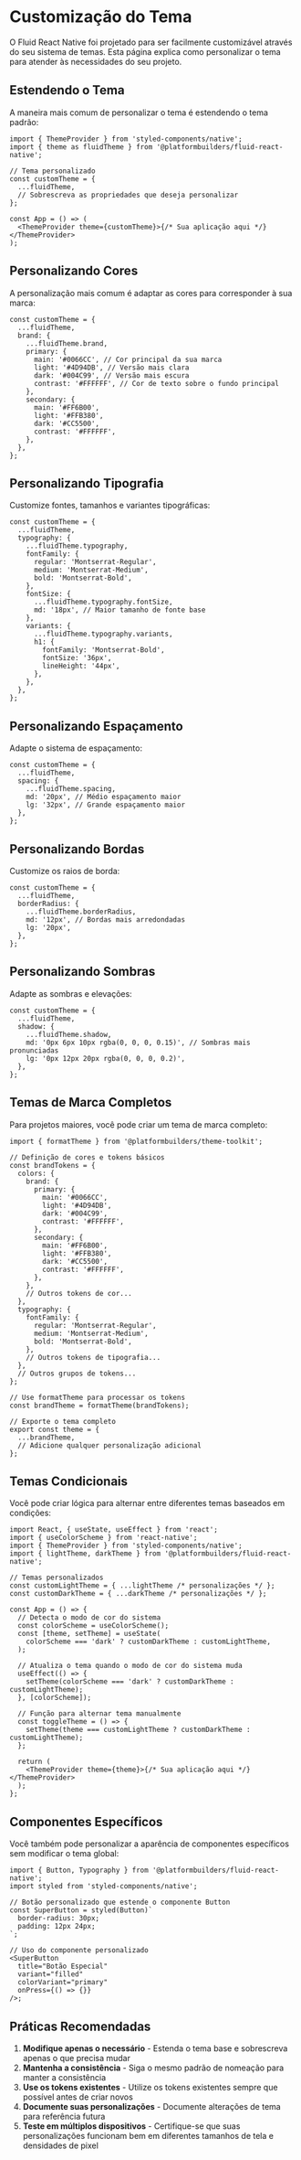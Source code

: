 # Customização do Tema

O Fluid React Native foi projetado para ser facilmente customizável através do seu sistema de temas. Esta página explica como personalizar o tema para atender às necessidades do seu projeto.

## Estendendo o Tema

A maneira mais comum de personalizar o tema é estendendo o tema padrão:

```tsx
import { ThemeProvider } from 'styled-components/native';
import { theme as fluidTheme } from '@platformbuilders/fluid-react-native';

// Tema personalizado
const customTheme = {
  ...fluidTheme,
  // Sobrescreva as propriedades que deseja personalizar
};

const App = () => (
  <ThemeProvider theme={customTheme}>{/* Sua aplicação aqui */}</ThemeProvider>
);
```

## Personalizando Cores

A personalização mais comum é adaptar as cores para corresponder à sua marca:

```tsx
const customTheme = {
  ...fluidTheme,
  brand: {
    ...fluidTheme.brand,
    primary: {
      main: '#0066CC', // Cor principal da sua marca
      light: '#4D94DB', // Versão mais clara
      dark: '#004C99', // Versão mais escura
      contrast: '#FFFFFF', // Cor de texto sobre o fundo principal
    },
    secondary: {
      main: '#FF6B00',
      light: '#FFB380',
      dark: '#CC5500',
      contrast: '#FFFFFF',
    },
  },
};
```

## Personalizando Tipografia

Customize fontes, tamanhos e variantes tipográficas:

```tsx
const customTheme = {
  ...fluidTheme,
  typography: {
    ...fluidTheme.typography,
    fontFamily: {
      regular: 'Montserrat-Regular',
      medium: 'Montserrat-Medium',
      bold: 'Montserrat-Bold',
    },
    fontSize: {
      ...fluidTheme.typography.fontSize,
      md: '18px', // Maior tamanho de fonte base
    },
    variants: {
      ...fluidTheme.typography.variants,
      h1: {
        fontFamily: 'Montserrat-Bold',
        fontSize: '36px',
        lineHeight: '44px',
      },
    },
  },
};
```

## Personalizando Espaçamento

Adapte o sistema de espaçamento:

```tsx
const customTheme = {
  ...fluidTheme,
  spacing: {
    ...fluidTheme.spacing,
    md: '20px', // Médio espaçamento maior
    lg: '32px', // Grande espaçamento maior
  },
};
```

## Personalizando Bordas

Customize os raios de borda:

```tsx
const customTheme = {
  ...fluidTheme,
  borderRadius: {
    ...fluidTheme.borderRadius,
    md: '12px', // Bordas mais arredondadas
    lg: '20px',
  },
};
```

## Personalizando Sombras

Adapte as sombras e elevações:

```tsx
const customTheme = {
  ...fluidTheme,
  shadow: {
    ...fluidTheme.shadow,
    md: '0px 6px 10px rgba(0, 0, 0, 0.15)', // Sombras mais pronunciadas
    lg: '0px 12px 20px rgba(0, 0, 0, 0.2)',
  },
};
```

## Temas de Marca Completos

Para projetos maiores, você pode criar um tema de marca completo:

```tsx
import { formatTheme } from '@platformbuilders/theme-toolkit';

// Definição de cores e tokens básicos
const brandTokens = {
  colors: {
    brand: {
      primary: {
        main: '#0066CC',
        light: '#4D94DB',
        dark: '#004C99',
        contrast: '#FFFFFF',
      },
      secondary: {
        main: '#FF6B00',
        light: '#FFB380',
        dark: '#CC5500',
        contrast: '#FFFFFF',
      },
    },
    // Outros tokens de cor...
  },
  typography: {
    fontFamily: {
      regular: 'Montserrat-Regular',
      medium: 'Montserrat-Medium',
      bold: 'Montserrat-Bold',
    },
    // Outros tokens de tipografia...
  },
  // Outros grupos de tokens...
};

// Use formatTheme para processar os tokens
const brandTheme = formatTheme(brandTokens);

// Exporte o tema completo
export const theme = {
  ...brandTheme,
  // Adicione qualquer personalização adicional
};
```

## Temas Condicionais

Você pode criar lógica para alternar entre diferentes temas baseados em condições:

```tsx
import React, { useState, useEffect } from 'react';
import { useColorScheme } from 'react-native';
import { ThemeProvider } from 'styled-components/native';
import { lightTheme, darkTheme } from '@platformbuilders/fluid-react-native';

// Temas personalizados
const customLightTheme = { ...lightTheme /* personalizações */ };
const customDarkTheme = { ...darkTheme /* personalizações */ };

const App = () => {
  // Detecta o modo de cor do sistema
  const colorScheme = useColorScheme();
  const [theme, setTheme] = useState(
    colorScheme === 'dark' ? customDarkTheme : customLightTheme,
  );

  // Atualiza o tema quando o modo de cor do sistema muda
  useEffect(() => {
    setTheme(colorScheme === 'dark' ? customDarkTheme : customLightTheme);
  }, [colorScheme]);

  // Função para alternar tema manualmente
  const toggleTheme = () => {
    setTheme(theme === customLightTheme ? customDarkTheme : customLightTheme);
  };

  return (
    <ThemeProvider theme={theme}>{/* Sua aplicação aqui */}</ThemeProvider>
  );
};
```

## Componentes Específicos

Você também pode personalizar a aparência de componentes específicos sem modificar o tema global:

```tsx
import { Button, Typography } from '@platformbuilders/fluid-react-native';
import styled from 'styled-components/native';

// Botão personalizado que estende o componente Button
const SuperButton = styled(Button)`
  border-radius: 30px;
  padding: 12px 24px;
`;

// Uso do componente personalizado
<SuperButton
  title="Botão Especial"
  variant="filled"
  colorVariant="primary"
  onPress={() => {}}
/>;
```

## Práticas Recomendadas

1. **Modifique apenas o necessário** - Estenda o tema base e sobrescreva apenas o que precisa mudar
2. **Mantenha a consistência** - Siga o mesmo padrão de nomeação para manter a consistência
3. **Use os tokens existentes** - Utilize os tokens existentes sempre que possível antes de criar novos
4. **Documente suas personalizações** - Documente alterações de tema para referência futura
5. **Teste em múltiplos dispositivos** - Certifique-se que suas personalizações funcionam bem em diferentes tamanhos de tela e densidades de pixel
